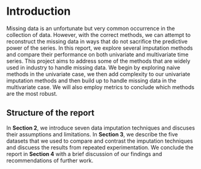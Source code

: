 # Introduction

Missing data is an unfortunate but very common occurrence in the collection of data. However, with the correct methods, we can attempt to reconstruct the missing data in ways that do not sacrifice the predictive power of the series. In this report, we explore several imputation methods and compare their performance on both univariate and multivariate time series. This project aims to address some of the methods that are widely used in industry to handle missing data. We begin by exploring naive methods in the univariate case, we then add complexity to our univariate imputation methods and then build up to handle missing data in the multivariate case. We will also employ metrics to conclude which methods are the most robust.  



## Structure of the report
In **Section 2**, we introduce seven data imputation techniques and discuses their assumptions and limitations. In **Section 3**, we describe the five datasets that we used to compare and contrast the imputation techniques and discuess the results from repeated experimentation. We conclude the report in **Section 4** with a brief discussion of our findings and recommendations of further work.
